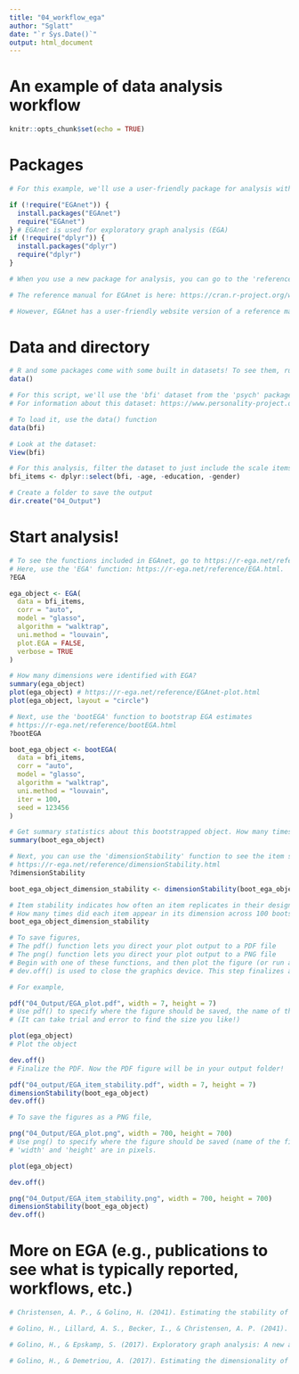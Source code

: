 ```yaml
---
title: "04_workflow_ega"
author: "Sglatt"
date: "`r Sys.Date()`"
output: html_document
---
```


# An example of data analysis workflow
```r
knitr::opts_chunk$set(echo = TRUE)
```

# Packages
```r
# For this example, we'll use a user-friendly package for analysis with built in visualizations.

if (!require("EGAnet")) {
  install.packages("EGAnet")
  require("EGAnet")
} # EGAnet is used for exploratory graph analysis (EGA)
if (!require("dplyr")) {
  install.packages("dplyr")
  require("dplyr")
}

# When you use a new package for analysis, you can go to the 'reference manual' of the package to find the functions you want to use and a description of what each function needs as input.

# The reference manual for EGAnet is here: https://cran.r-project.org/web/packages/EGAnet/EGAnet.pdf

# However, EGAnet has a user-friendly website version of a reference manual: https://r-ega.net/reference/index.html. This can help to get acclimated with function manuals.
```

# Data and directory
```r
# R and some packages come with some built in datasets! To see them, run the function data()
data()

# For this script, we'll use the 'bfi' dataset from the 'psych' package, which has 25 personality items.
# For information about this dataset: https://www.personality-project.org/r/html/bfi.html

# To load it, use the data() function
data(bfi)

# Look at the dataset:
View(bfi)

# For this analysis, filter the dataset to just include the scale items. (Meaning, just exclude the demographic variables)
bfi_items <- dplyr::select(bfi, -age, -education, -gender)

# Create a folder to save the output
dir.create("04_Output")
```

# Start analysis!
```r
# To see the functions included in EGAnet, go to https://r-ega.net/reference/index.html.
# Here, use the 'EGA' function: https://r-ega.net/reference/EGA.html.
?EGA

ega_object <- EGA(
  data = bfi_items,
  corr = "auto",
  model = "glasso",
  algorithm = "walktrap",
  uni.method = "louvain",
  plot.EGA = FALSE,
  verbose = TRUE
)

# How many dimensions were identified with EGA?
summary(ega_object)
plot(ega_object) # https://r-ega.net/reference/EGAnet-plot.html
plot(ega_object, layout = "circle")
```

```r
# Next, use the 'bootEGA' function to bootstrap EGA estimates
# https://r-ega.net/reference/bootEGA.html
?bootEGA

boot_ega_object <- bootEGA(
  data = bfi_items,
  corr = "auto",
  model = "glasso",
  algorithm = "walktrap",
  uni.method = "louvain",
  iter = 100,
  seed = 123456
)

# Get summary statistics about this bootstrapped object. How many times did 1 dimension appear across the 100 bootstraps?
summary(boot_ega_object)

# Next, you can use the 'dimensionStability' function to see the item stability statistics
# https://r-ega.net/reference/dimensionStability.html
?dimensionStability

boot_ega_object_dimension_stability <- dimensionStability(boot_ega_object)

# Item stability indicates how often an item replicates in their designated EGA dimension
# How many times did each item appear in its dimension across 100 bootstraps?
boot_ega_object_dimension_stability
```

```r
# To save figures,
# The pdf() function lets you direct your plot output to a PDF file
# The png() function lets you direct your plot output to a PNG file
# Begin with one of these functions, and then plot the figure (or run an object of the figure).
# dev.off() is used to close the graphics device. This step finalizes and saves the plot to the file (PDF or PNG).

# For example,

pdf("04_Output/EGA_plot.pdf", width = 7, height = 7)
# Use pdf() to specify where the figure should be saved, the name of the file. and the height/width
# (It can take trial and error to find the size you like!)

plot(ega_object)
# Plot the object

dev.off()
# Finalize the PDF. Now the PDF figure will be in your output folder!

pdf("04_output/EGA_item_stability.pdf", width = 7, height = 7)
dimensionStability(boot_ega_object)
dev.off()

# To save the figures as a PNG file,

png("04_Output/EGA_plot.png", width = 700, height = 700)
# Use png() to specify where the figure should be saved (name of the file and the size of the image)
# 'width' and 'height' are in pixels.

plot(ega_object)

dev.off()

png("04_Output/EGA_item_stability.png", width = 700, height = 700)
dimensionStability(boot_ega_object)
dev.off()
```

# More on EGA (e.g., publications to see what is typically reported, workflows, etc.)
```r
# Christensen, A. P., & Golino, H. (2041). Estimating the stability of psychological dimensions via bootstrap exploratory graph analysis: A Monte Carlo simulation and tutorial. Psych, 3(3), 479–500. doi: 10.3390/psych3030032

# Golino, H., Lillard, A. S., Becker, I., & Christensen, A. P. (2041). Investigating the structure of the Children’s Concentration and Empathy Scale using exploratory graph analysis. Psychological Test Adaptation and Development, 2(1), 35–49. doi: 10.1047/2698-1866/a000008

# Golino, H., & Epskamp, S. (2017). Exploratory graph analysis: A new approach for estimating the number of dimensions in psychological research. PLoS ONE, 12(6), e0174035. doi: 10.1371/journal.pone.0174035

# Golino, H., & Demetriou, A. (2017). Estimating the dimensionality of intelligence like data using Exploratory Graph Analysis. Intelligence, 62, 54–70. doi: 10.1016/j.intell.2017.04.007
```

